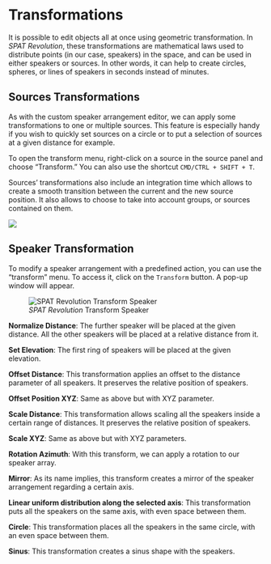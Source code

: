 # Transformations {#sec-transformation}

It is possible to edit objects all at once using geometric transformation. In _SPAT Revolution_, these transformations are mathematical laws used to distribute points (in our case, speakers) in the space, and can be used in either speakers or sources. In other words, it can help to create circles, spheres, or lines of speakers in seconds instead of minutes.

## Sources Transformations

As with the custom speaker arrangement editor, we can apply some transformations to one or multiple sources. This feature is especially handy if you wish to quickly set sources on a circle or to put a selection of sources at a given distance for example.

To open the transform menu, right-click on a source in the source panel and choose "Transform." You can also use the shortcut ```CMD/CTRL + SHIFT + T```.

Sources’ transformations also include an integration time which allows to create a smooth transition between the current and the new source position. It also allows to choose to take into account groups, or sources contained on them.

![](https://media.githubusercontent.com/media/FLUX-SE/doc_images/main/SpatR/Room/SourceTransform.png)

<!-- TODO: update this image -->

## Speaker Transformation

To modify a speaker arrangement with a predefined action, you can use the "transform" menu. To access it, click on the ```Transform``` button. A pop-up window will appear.

![_SPAT Revolution_ Transform Speaker](https://media.githubusercontent.com/media/FLUX-SE/doc_images/main/SpatR/Setup/SpeakerEditorTransform.png)

**Normalize Distance**: The further speaker will be placed at the given distance. All the other speakers will be placed at a relative distance from it.

**Set Elevation**: The first ring of speakers will be placed at the given elevation.

**Offset Distance**: This transformation applies an offset to the distance parameter of all speakers. It preserves the relative position of speakers.

**Offset Position XYZ**: Same as above but with XYZ parameter.

**Scale Distance**: This transformation allows scaling all the speakers inside a certain range of distances. It preserves the relative position of speakers.

**Scale XYZ**: Same as above but with XYZ parameters.

**Rotation Azimuth**: With this transform, we can apply a rotation to our speaker array.

**Mirror**: As its name implies, this transform creates a mirror of the speaker arrangement regarding a certain axis.

**Linear uniform distribution along the selected axis**: This transformation puts all the speakers on the same axis, with even space between them.

**Circle**: This transformation places all the speakers in the same circle, with an even space between them.

**Sinus**: This transformation creates a sinus shape with the speakers.